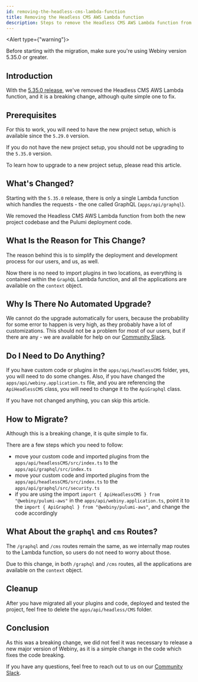 ```yaml
---
id: removing-the-headless-cms-lambda-function
title: Removing the Headless CMS AWS Lambda function
description: Steps to remove the Headless CMS AWS Lambda function from your project.
---
```



<Alert type={"warning"}>

Before starting with the migration, make sure you're using Webiny version 5.35.0 or greater.

</Alert>

## Introduction

<Alert type="danger">

With the [5.35.0 release](/docs/release-notes/5.35.0/changelog), we've removed the Headless CMS AWS Lambda function, and it is a breaking change, although quite simple one to fix.

</Alert>

## Prerequisites

<Alert type="danger">

For this to work, you will need to have the new project setup, which is available since the `5.29.0` version.

If you do not have the new project setup, you should not be upgrading to the `5.35.0` version.

</Alert>

To learn how to upgrade to a new project setup, please read this article.

## What's Changed?

Starting with the `5.35.0` release, there is only a single Lambda function which handles the requests - the one called GraphQL (`apps/api/graphql`).

We removed the Headless CMS AWS Lambda function from both the new project codebase and the Pulumi deployment code.

## What Is the Reason for This Change?

The reason behind this is to simplify the deployment and development process for our users, and us, as well.

Now there is no need to import plugins in two locations, as everything is contained within the `GraphQL` Lambda function, and all the applications are available on the `context` object.

## Why Is There No Automated Upgrade?

We cannot do the upgrade automatically for users, because the probability for some error to happen is very high, as they probably have a lot of customizations.
This should not be a problem for most of our users, but if there are any - we are available for help on our [Community Slack](https://webiny-community.slack.com/).

## Do I Need to Do Anything?

If you have custom code or plugins in the `apps/api/headlessCMS` folder, yes, you will need to do some changes.
Also, if you have changed the `apps/api/webiny.application.ts` file, and you are referencing the `ApiHeadlessCMS` class, you will need to change it to the `ApiGraphql` class.

If you have not changed anything, you can skip this article.

## How to Migrate?

Although this is a breaking change, it is quite simple to fix.

There are a few steps which you need to follow:

- move your custom code and imported plugins from the `apps/api/headlessCMS/src/index.ts` to the `apps/api/graphql/src/index.ts`
- move your custom code and imported plugins from the `apps/api/headlessCMS/src/index.ts` to the `apps/api/graphql/src/security.ts`
- if you are using the import `import { ApiHeadlessCMS } from "@webiny/pulumi-aws"` in the `apps/api/webiny.application.ts`, point it to the `import { ApiGraphql } from "@webiny/pulumi-aws"`, and change the code accordingly

## What About the `graphql` and `cms` Routes?

The `/graphql` and `/cms` routes remain the same, as we internally map routes to the Lambda function, so users do not need to worry about those.

Due to this change, in both `/graphql` and `/cms` routes, all the applications are available on the `context` object.

## Cleanup

After you have migrated all your plugins and code, deployed and tested the project, feel free to delete the `apps/api/headless/CMS` folder.

## Conclusion

As this was a breaking change, we did not feel it was necessary to release a new major version of Webiny, as it is a simple change in the code which fixes the code breaking.

If you have any questions, feel free to reach out to us on our [Community Slack](https://webiny-community.slack.com/).
